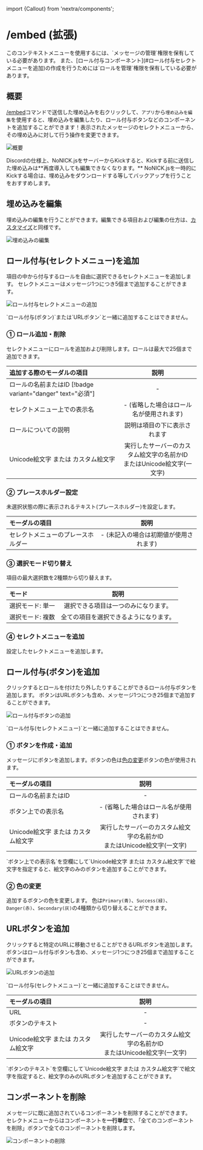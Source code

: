 ﻿import {Callout} from 'nextra/components';

# /embed (拡張)
<Callout type="info">
このコンテキストメニューを使用するには、`メッセージの管理`権限を保有している必要があります。
また、[ロール付与コンポーネント](#ロール付与セレクトメニューを追加)の作成を行うためには`ロールを管理`権限を保有している必要があります。
</Callout>

## 概要
[/embed](/command/embed)コマンドで送信した埋め込みを右クリックして、`アプリ`から`埋め込みを編集`を使用すると、埋め込みを編集したり、ロール付与ボタンなどのコンポーネントを追加することができます！表示されたメッセージのセレクトメニューから、その埋め込みに対して行う操作を変更できます。

![概要](/docs/command/embed/9.png)

<Callout type="error">
  Discordの仕様上、NoNICK.jsをサーバーからKickすると、Kickする前に送信した埋め込みは**再度導入しても編集できなくなります。**
  NoNICK.jsを一時的にKickする場合は、埋め込みをダウンロードする等してバックアップを行うことをおすすめします。
</Callout>

## 埋め込みを編集
埋め込みの編集を行うことができます。編集できる項目および編集の仕方は、[カスタマイズ](/command/embed/#カスタマイズ)と同様です。

![埋め込みの編集](/docs/command/embed/11.png)

## ロール付与(セレクトメニュー)を追加
項目の中から付与するロールを自由に選択できるセレクトメニューを追加します。
セレクトメニューはメッセージ1つにつき5個まで追加することができます。

![ロール付与セレクトメニューの追加](/docs/command/embed/10.png)

<Callout type="warning">
`ロール付与(ボタン)`または`URLボタン`と一緒に追加することはできません。  
</Callout>

### ① ロール追加・削除
セレクトメニューにロールを追加および削除します。ロールは最大で25個まで追加できます。

追加する際のモーダルの項目                                 | 説明
:---                                                       | :---:
ロールの名前またはID [!badge variant="danger" text="必須"] | -
セレクトメニュー上での表示名                               | - (省略した場合はロール名が使用されます)
ロールについての説明                                       | 説明は項目の下に表示されます
Unicode絵文字 または カスタム絵文字                        | 実行したサーバーのカスタム絵文字の名前かID<br/>またはUnicode絵文字(一文字)

### ② プレースホルダー設定
未選択状態の際に表示されるテキスト(プレースホルダー)を設定します。

モーダルの項目       | 説明
:---                 | :---:
セレクトメニューのプレースホルダー | - (未記入の場合は初期値が使用されます)

### ③ 選択モード切り替え
項目の最大選択数を2種類から切り替えます。

モード             | 説明
:---               | :---:
選択モード: 単一   | 選択できる項目は一つのみになります。
選択モード: 複数   | 全ての項目を選択できるようになります。

### ④ セレクトメニューを追加
設定したセレクトメニューを追加します。

## ロール付与(ボタン)を追加
クリックするとロールを付けたり外したりすることができるロール付与ボタンを追加します。
ボタンはURLボタンも含め、メッセージ1つにつき25個まで追加することができます。

![ロール付与ボタンの追加](/docs/command/embed/12.png)

<Callout type="warning">
`ロール付与(セレクトメニュー)`と一緒に追加することはできません。
</Callout>

### ① ボタンを作成・追加
メッセージにボタンを追加します。ボタンの色は[色の変更](#-色の変更)ボタンの色が使用されます。

モーダルの項目                                 | 説明
:---                                                       | :---:
ロールの名前またはID | -
ボタン上での表示名                                         | - (省略した場合はロール名が使用されます)
Unicode絵文字 または カスタム絵文字                        | 実行したサーバーのカスタム絵文字の名前かID<br/>またはUnicode絵文字(一文字)

<Callout type="info">
`ボタン上での表示名`を空欄にして`Unicode絵文字 または カスタム絵文字`で絵文字を指定すると、絵文字のみのボタンを追加することができます。
</Callout>

### ② 色の変更
追加するボタンの色を変更します。
色は`Primary(青)`、`Success(緑)`、`Danger(赤)`、`Secondary(灰)`の4種類から切り替えることができます。

## URLボタンを追加
クリックすると特定のURLに移動させることができるURLボタンを追加します。
ボタンはロール付与ボタンも含め、メッセージ1つにつき25個まで追加することができます。

![URLボタンの追加](/docs/command/embed/13.png)

<Callout type="warning">
`ロール付与(セレクトメニュー)`と一緒に追加することはできません。
</Callout>

モーダルの項目                            | 説明
:---                                      | :---:
URL | -
ボタンのテキスト                          | -
Unicode絵文字 または カスタム絵文字       | 実行したサーバーのカスタム絵文字の名前かID<br/>またはUnicode絵文字(一文字)

<Callout type='info'>
`ボタンのテキスト`を空欄にして`Unicode絵文字 または カスタム絵文字`で絵文字を指定すると、絵文字のみのURLボタンを追加することができます。
</Callout>

## コンポーネントを削除
メッセージに既に追加されているコンポーネントを削除することができます。
セレクトメニューからはコンポーネントを**一行単位**で、「全てのコンポーネントを削除」ボタンで全てのコンポーネントを削除します。
 
![コンポーネントの削除](/docs/command/embed/14.png)

